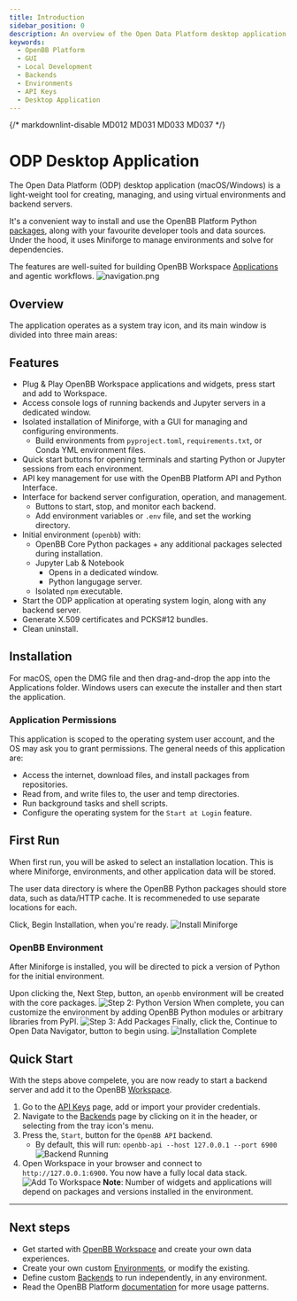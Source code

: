 ```yaml
---
title: Introduction
sidebar_position: 0
description: An overview of the Open Data Platform desktop application for creating and managing local environments and backend servers.
keywords:
  - OpenBB Platform
  - GUI
  - Local Development
  - Backends
  - Environments
  - API Keys
  - Desktop Application
---
```


{/* markdownlint-disable MD012 MD031 MD033 MD037 */}


<HeadTitle title="Introduction | Open Data Platform Desktop App Docs" />

# ODP Desktop Application

The Open Data Platform (ODP) desktop application (macOS/Windows) is a light-weight tool for creating, managing, and using virtual environments and backend servers.

It's a convenient way to install and use the OpenBB Platform Python [packages](/platform/usage/extensions/data_extensions), along with your favourite developer tools and data sources. Under the hood, it uses Miniforge to manage environments and solve for dependencies.

The features are well-suited for building OpenBB Workspace [Applications](/workspace/apps) and agentic workflows.
![navigation.png](navigation.png)

## Overview
The application operates as a system tray icon, and its main window is divided into three main areas:
<ul className="grid grid-cols-1 gap-2 -ml-6">
  <NewReferenceCard
    title="Backends"
    description="Define and control background servers such as `openbb-api` or any custom script."
    url="odp/backends"
  />
  <NewReferenceCard
    title="Environments"
    description="Create and manage isolated Conda Python environments."
    url="odp/environments"
  />
  <NewReferenceCard
    title="API Keys"
    description="Manage API Keys for use with the OpenBB Python packages and API."
    url="odp/api-keys"
  />
</ul>

## Features

- Plug & Play OpenBB Workspace applications and widgets, press start and add to Workspace.
- Access console logs of running backends and Jupyter servers in a dedicated window.
- Isolated installation of Miniforge, with a GUI for managing and configuring environments.
  - Build environments from `pyproject.toml`, `requirements.txt`, or Conda YML environment files. 
- Quick start buttons for opening terminals and starting Python or Jupyter sessions from each environment.
- API key management for use with the OpenBB Platform API and Python Interface.
- Interface for backend server configuration, operation, and management.
  - Buttons to start, stop, and monitor each backend.
  - Add environment variables or `.env` file, and set the working directory.
- Initial environment (`openbb`) with:
  - OpenBB Core Python packages + any additional packages selected during installation.
  - Jupyter Lab & Notebook
    - Opens in a dedicated window.
    - Python langugage server.
  - Isolated `npm` executable.
- Start the ODP application at operating system login, along with any backend server.
- Generate X.509 certificates and PCKS#12 bundles.
- Clean uninstall.

## Installation

For macOS, open the DMG file and then drag-and-drop the app into the Applications folder. Windows users can execute the installer and then start the application.

### Application Permissions

This application is scoped to the operating system user account, and the OS may ask you to grant permissions. The general needs of this application are:

- Access the internet, download files, and install packages from repositories.
- Read from, and write files to, the user and temp directories.
- Run background tasks and shell scripts.
- Configure the operating system for the `Start at Login` feature. 

## First Run

When first run, you will be asked to select an installation location.
This is where Miniforge, environments, and other application data will be stored.

The user data directory is where the OpenBB Python packages should store data, such as data/HTTP cache. It is recommeneded to use separate locations for each.

Click, Begin Installation, when you're ready.
![Install Miniforge](miniforge.png)

### OpenBB Environment

After Miniforge is installed, you will be directed to pick a version of Python for the initial environment.

Upon clicking the, Next Step, button, an `openbb` environment will be created with the core packages.
![Step 2: Python Version](install-step2.png)
When complete, you can customize the environment by adding OpenBB Python modules or arbitrary libraries from PyPI. 
![Step 3: Add Packages](install-step3.png)
Finally, click the, Continue to Open Data Navigator, button to begin using.
![Installation Complete](installation-complete.png)

## Quick Start

With the steps above compelete, you are now ready to start a backend server and add it to the OpenBB [Workspace](/workspace/data-integration#5-add-to-openbb).

1. Go to the [API Keys](/odp/api-keys) page, add or import your provider credentials. 
2. Navigate to the [Backends](/odp/backends) page by clicking on it in the header, or selecting from the tray icon's menu.
3. Press the, `Start`, button for the `OpenBB API` backend.
    - By default, this will run: `openbb-api --host 127.0.0.1 --port 6900`
![Backend Running](backend-running.png)
4. Open Workspace in your browser and connect to `http://127.0.0.1:6900`.  You now have a fully local data stack.
 ![Add To Workspace](https://openbb-cms.directus.app/assets/563aca68-1ec3-48c7-86d8-9129e0e5fd8c.png)
**Note**: Number of widgets and applications will depend on packages and versions installed in the environment.
---
## Next steps

* Get started with [OpenBB Workspace](/workspace) and create your own data experiences.
* Create your own custom [Environments](/odp/environments), or modify the existing.
* Define custom [Backends](/odp/backends) to run independently, in any environment.
* Read the OpenBB Platform [documentation](/platform/usage/quickstart_workspace) for more usage patterns.
